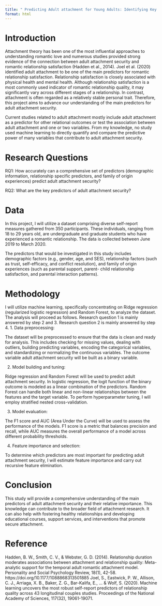 ```yaml
---
title: " Predicting Adult attachment for Young Adults: Identifying Key Predictors and Complex Patterns"
format: html
---
```

# Introduction
Attachment theory has been one of the most influential approaches to understanding romantic love and numerous studies provided strong evidence of the connection between adult attachment security and romantic relationship satisfaction (Hadden et al., 2014). Joel et al. (2020) identified adult attachment to be one of the main predictors for romantic relationship satisfaction. Relationship satisfaction is closely associated with physical health and mental health. Although relationship satisfaction is a most commonly used indicator of romantic relationship quality, it may significantly vary across different stages of a relationship. In contrast, attachment is often regarded as a relatively stable personal trait. Therefore, this project aims to advance our understanding of the main predictors for adult attachment security.

Current studies related to adult attachment mostly include adult attachment as a predictor for other relational outcomes or test the association between adult attachment and one or two variables. From my knowledge, no study used machine learning to directly quantify and compare the predictive power of many variables that contribute to adult attachment security. 

# Research Questions
RQ1: How accurately can a comprehensive set of predictors (demographic information, relationship specific predictors, and family of origin experiences) predict adult attachment security?

RQ2: What are the key predictors of adult attachment security?

# Data
In this project, I will utilize a dataset comprising diverse self-report measures gathered from 350 participants. These individuals, ranging from 18 to 29 years old, are undergraduate and graduate students who have experienced a romantic relationship. The data is collected between June 2019 to March 2020. 

The predictors that would be investigated in this study includes demographic factors (e.g., gender, age, and SES), relationship factors (such as trust, self-efficacy, and conflict resolution), and family of origin experiences (such as parental support, parent- child relationship satisfaction, and parental interaction patterns).

# Methodology
I will utilize machine learning, specifically concentrating on Ridge regression (regularized logistic regression) and Random Forest, to analyze the dataset. The analysis will proceed as follows. Research question 1 is mainly answered by step 2 and 3. Research question 2 is mainly answered by step 4.
1. Data preprocessing:

The dataset will be preprocessed to ensure that the data is clean and ready for analysis. This includes checking for missing values, dealing with outliers, building predicting variables, encoding the categorical variables, and standardizing or normalizing the continuous variables. The outcome variable adult attachment security will be built as a binary variable.

2.	Model building and tuning:

Ridge regression and Random Forest will be used to predict adult attachment security. In logistic regression, the logit function of the binary outcome is modeled as a linear combination of the predictors. Random Forest can handle both linear and non-linear relationships between the features and the target variable. To perform hyperparameter tuning, I will employ stratified nested cross-validation. 

3.	Model evaluation:

The F1 score and AUC (Area Under the Curve) will be used to assess the performance of the models. F1 score is a metric that balances precision and recall, while AUC measures the overall performance of a model across different probability thresholds.

4.	Feature importance and selection:

To determine which predictors are most important for predicting adult attachment security, I will estimate feature importance and carry out recursive feature elimination.

# Conclusion
This study will provide a comprehensive understanding of the main predictors of adult attachment security and their relative importance. This knowledge can contribute to the broader field of attachment research. It can also help with fostering healthy relationships and developing educational courses, support services, and interventions that promote secure attachment. 

# Reference
Hadden, B. W., Smith, C. V., & Webster, G. D. (2014). Relationship duration moderates associations between attachment and relationship quality: Meta-analytic support for the temporal adult romantic attachment model. Personality and Social Psychology Review, 18(1), 42-58. https://doi.org/10.1177/1088868313501885
Joel, S., Eastwick, P. W., Allison, C. J., Arriaga, X. B., Baker, Z. G., Bar-Kalifa, E., ... & Wolf, S. (2020). Machine learning uncovers the most robust self-report predictors of relationship quality across 43 longitudinal couples studies. Proceedings of the National Academy of Sciences, 117(32), 19061-19071.

